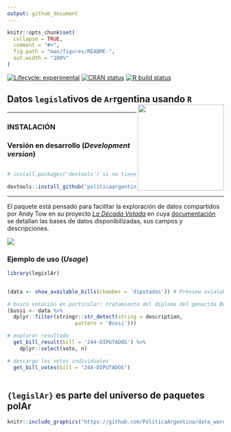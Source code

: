 ```yaml
---
output: github_document
---
```


<!-- README.md is generated from README.Rmd. Please edit that file -->

```r
knitr::opts_chunk$set(
  collapse = TRUE,
  comment = "#>",
  fig.path = "man/figures/README-",
  out.width = "100%"
)
```

<!-- badges: start -->
[![Lifecycle: experimental](https://img.shields.io/badge/lifecycle-experimental-orange.svg)](https://lifecycle.r-lib.org/articles/stages.html#experimental) 
[![CRAN status](https://www.r-pkg.org/badges/version/opinAr)](https://CRAN.R-project.org/package=opinAr)
[![R build status](https://github.com/PoliticaArgentina/opinAr/workflows/R-CMD-check/badge.svg)](https://github.com/PoliticaArgentina/opinAr/actions)

<!-- badges: end -->


## Datos `legisla`tivos de `Ar`rgentina usando `R` <a><img src="man/figures/logo.png" width="200" align="right" /></a>

---

### INSTALACIÓN

### Versión en desarrollo (*Development version*) 

```r

# install.packages('devtools') si no tiene instalado devtools

devtools::install_github("politicaargentina/legislAr")

```

---

El paquete está pensado para facilitar la exploración de datos compartidos por Andy Tow en su proyecto [_La Década Votada_](https://andytow.com/scripts/disciplina/index-d.html) en cuya [documentación](https://andytow.com/scripts/disciplina/doc.html) se detallan las bases de datos disponibilizadas, sus campos y descripciones.  

![](https://andytow.com/scripts/disciplina/assets/img/votaciones.gif)


### Ejemplo de uso (*Usage*)

```r
library(legislAr)


(data <- show_available_bills(chamber = 'diputados')) # Preview avialable data 

# busco votación en particular: tratamiento del diploma del genocida Bussi en la cámara de Diputados 
(bussi <- data %>% 
  dplyr::filter(stringr::str_detect(string = description, 
                      pattern = 'Bussi')))

# explorar resultado
  get_bill_result(bill = '244-DIPUTADOS') %>% 
    dplyr::select(voto, n)

# descargo los votos individuales
  get_bill_votes(bill = '244-DIPUTADOS') 
  
```




## `{legislAr}` es parte del universo de paquetes **polAr**


```r
knitr::include_graphics("https://github.com/PoliticaArgentina/data_warehouse/raw/master/hex/collage.png")
```

